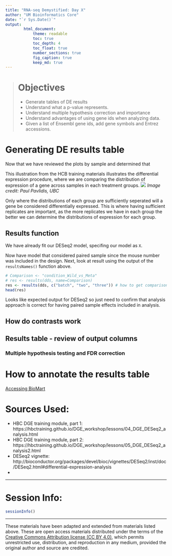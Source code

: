 ```yaml
---
title: "RNA-seq Demystified: Day X"
author: "UM Bioinformatics Core"
date: "`r Sys.Date()`"
output:
        html_document:
            theme: readable
            toc: true
            toc_depth: 4
            toc_float: true
            number_sections: true
            fig_caption: true
            keep_md: true
---
```


<!--- Allow the page to be wider --->
<style>
    body .main-container {
        max-width: 1200px;
    }
</style>
> # Objectives 
> * Generate tables of DE results
> * Understand what a p-value represents.   
> * Understand  multiple hypothesis correction and importance    
> * Understand advantages of using gene ids when analyzing data.    
> * Given a list of Ensembl gene ids, add gene symbols and Entrez accessions.    

# Generating DE results table

Now that we have reviewed the plots by sample and determined that 

This illustration from the HCB training materials illustrates the differential expression procedure, where we are comparing the distribution of expression of a gene across samples in each treatment groups. 
![](./images/de_theory.png)
*Image credit: Paul Pavlidis, UBC*

Only where the distributions of each group are sufficiently seperated will a gene be considered differentially expressed. This is where having sufficient replicates are important, as the more replicates we have in each group the better we can determine the distributions of expression for each group. 

## Results function

We have already fit our DESeq2 model, specifing our model as `X`. 

Now have model that considered paired sample since the mouse number was included in the design. Next, look at result using the output of the `resultsNames()` function above. 
```r
# Comparison <- "condition_Wild_vs_Meta"
# res <- results(dds, name=Comparison)
res <- results(dds, c("batch", "two", "three")) # how to get comparisons that aren't part of named results
head(res)
```
Looks like expected output for DESeq2 so just need to confirm that analysis approach is correct for having paired sample effects included in analysis.

## How do contrasts work

## Results table - review of output columns

### Multiple hypothesis testing and FDR correction

# How to annotate the results table

[Accessing BioMart](https://bioconductor.org/packages/release/bioc/vignettes/biomaRt/inst/doc/accessing_ensembl.html)


# Sources Used:    
* HBC DGE training module, part 1: https://hbctraining.github.io/DGE_workshop/lessons/04_DGE_DESeq2_analysis.html    
* HBC DGE training module, part 2: https://hbctraining.github.io/DGE_workshop/lessons/05_DGE_DESeq2_analysis2.html    
* DESeq2 vignette: http://bioconductor.org/packages/devel/bioc/vignettes/DESeq2/inst/doc/DESeq2.html#differential-expression-analysis    
* 

---

# Session Info:
```r
sessionInfo()
```

---

These materials have been adapted and extended from materials listed above. These are open access materials distributed under the terms of the [Creative Commons Attribution license (CC BY 4.0)](http://creativecommons.org/licenses/by/4.0/), which permits unrestricted use, distribution, and reproduction in any medium, provided the original author and source are credited.
